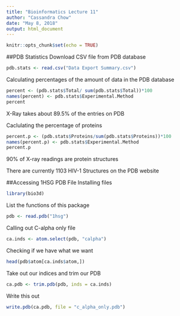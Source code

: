 ```yaml
---
title: "Bioinformatics Lecture 11"
author: "Cassandra Chow"
date: "May 8, 2018"
output: html_document
---
```


```r
knitr::opts_chunk$set(echo = TRUE)
```

##PDB Statistics
Download CSV file from PDB database

```r
pdb.stats <- read.csv("Data Export Summary.csv")
```

Calculating percentages of the amount of data in the PDB database
```r
percent <- (pdb.stats$Total/ sum(pdb.stats$Total))*100
names(percent) <- pdb.stats$Experimental.Method
percent
```
X-Ray takes about 89.5% of the entries on PDB

Caclulating the percentage of proteins 
```r
percent.p <- (pdb.stats$Proteins/sum(pdb.stats$Proteins))*100
names(percent.p) <- pdb.stats$Experimental.Method
percent.p
```
90% of X-ray readings are protein structures

There are currently 1103 HIV-1 Structures on the PDB website

##Accessing 1HSG PDB File
Installing files
```r
library(bio3d)
```

List the functions of this package 
```r
pdb <- read.pdb("1hsg")
```

Calling out C-alpha only file
```r
ca.inds <- atom.select(pdb, "calpha")
```

Checking if we have what we want 
```r
head(pdb$atom[ca.inds$atom,])
```

Take out our indices and trim our PDB
```r
ca.pdb <- trim.pdb(pdb, inds = ca.inds)
```

Write this out 
```r
write.pdb(ca.pdb, file = "c_alpha_only.pdb")
```